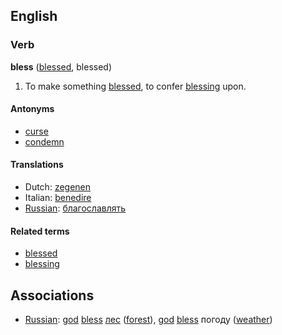 ==English==
===Verb===
'''bless''' ([[blessed]], blessed)

#To make something [[blessed]], to confer [[blessing]] upon.

====Antonyms====
*[[curse]]
*[[condemn]]

====Translations====
*Dutch: [[zegenen]]
*Italian: [[benedire]]
*[[Russian]]: [[благославлять]]

====Related terms====
*[[blessed]]
*[[blessing]]

==Associations==
*[[Russian]]: [[god]] [[bless]] [[лес]] ([[forest]]), [[god]] [[bless]] погоду ([[weather]])